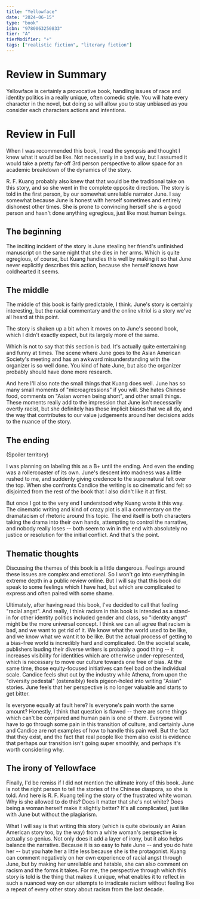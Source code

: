 ```yaml
---
title: "Yellowface"
date: "2024-06-15"
type: "book"
isbn: "9780063250833"
tier: "A"
tierModifier: "+"
tags: ["realistic fiction", "literary fiction"]
---
```


# Review in Summary
Yellowface is certainly a provocative book, handling issues of race and identity politics in a really unique, often comedic style. You will hate every character in the novel, but doing so will allow you to stay unbiased as you consider each characters actions and intentions.

# Review in Full
When I was recommended this book, I read the synopsis and thought I knew what it would be like. Not necessarily in a bad way, but I assumed it would take a pretty far-off 3rd person perspective to allow space for an academic breakdown of the dynamics of the story.

R. F. Kuang probably also knew that that would be the traditional take on this story, and so she went in the complete opposite direction. The story is told in the first person, by our somewhat unreliable narrator June. I say somewhat because June is honest with herself sometimes and entirely dishonest other times. She is prone to convincing herself she is a good person and hasn't done anything egregious, just like most human beings.

## The beginning
The inciting incident of the story is June stealing her friend's unfinished manuscript on the same night that she dies in her arms. Which is quite egregious, of course, but Kuang handles this well by making it so that June never explicitly describes this action, because she herself knows how coldhearted it seems.

## The middle
The middle of this book is fairly predictable, I think. June's story is certainly interesting, but the racial commentary and the online vitriol is a story we've all heard at this point.

The story is shaken up a bit when it moves on to June's second book, which I didn't exactly expect, but its largely more of the same.

Which is not to say that this section is bad. It's actually quite entertaining and funny at times. The scene where June goes to the Asian American Society's meeting and has an awkward misunderstanding with the organizer is so well done. You kind of hate June, but also the organizer probably should have done more research.

And here I'll also note the small things that Kuang does well. June has so many small moments of "microagressions" if you will. She hates Chinese food, comments on "Asian women being short", and other small things. These moments really add to the impression that June isn't necessarily overtly racist, but she definitely has those implicit biases that we all do, and the way that contributes to our value judgements around her decisions adds to the nuance of the story.

## The ending
(Spoiler territory)

I was planning on labeling this as a B+ until the ending. And even the ending was a rollercoaster of its own. June's descent into madness was a little rushed to me, and suddenly giving credence to the supernatural felt over the top. When she confronts Candice the writing is so cinematic and felt so disjointed from the rest of the book that I also didn't like it at first.

But once I got to the very end I understood why Kuang wrote it this way. The cinematic writing and kind of crazy plot is all a commentary on the dramatacism of rhetoric around this topic. The end itself is both characters taking the drama into their own hands, attempting to control the narrative, and nobody really loses -- both seem to win in the end with absolutely no justice or resolution for the initial conflict. And that's the point.

## Thematic thoughts
Discussing the themes of this book is a little dangerous. Feelings around these issues are complex and emotional. So I won't go into everything in extreme depth in a public review online. But I will say that this book did speak to some feelings which I have had, but which are complicated to express and often paired with some shame.

Ultimately, after having read this book, I've decided to call that feeling "racial angst". And really, I think racism in this book is intended as a stand-in for other identity politics included gender and class, so "identity angst" might be the more universal concept. I think we can all agree that racism is bad, and we want to get rid of it. We know what the world used to be like, and we know what we want it to be like. But the actual process of getting to a bias-free world is incredibly hard and complicated. On the societal scale, publishers lauding their diverse writers is probably a good thing -- it increases visibility for identities which are otherwise under-represented, which is necessary to move our culture towards one free of bias. At the same time, those equity-focused initiatives can feel bad on the individual scale. Candice feels shut out by the industry while Athena, from upon the "diversity pedestal" (ostensibly) feels pigeon-holed into writing "Asian" stories. June feels that her perspective is no longer valuable and starts to get bitter.

Is everyone equally at fault here? Is everyone's pain worth the same amount? Honestly, I think that question is flawed -- there are some things which can't be compared and human pain is one of them. Everyone will have to go through some pain in this transition of culture, and certainly June and Candice are not examples of how to handle this pain well. But the fact that they exist, and the fact that real people like them also exist is evidence that perhaps our transition isn't going super smoothly, and perhaps it's worth considering why.

## The irony of Yellowface
Finally, I'd be remiss if I did not mention the ultimate irony of this book. June is not the right person to tell the stories of the Chinese diaspora, so she is told. And here is R. F. Kuang telling the story of the frustrated white woman. Why is she allowed to do this? Does it matter that she's not white? Does being a woman herself make it slightly better? It's all complicated, just like with June but without the plagiarism.

What I will say is that writing this story (which is quite obviously an Asian American story too, by the way) from a white woman's perspective is actually so genius. Not only does it add a layer of irony, but it also helps balance the narrative. Because it is so easy to hate June -- and you do hate her -- but you hate her a little less because she is the protagonist. Kuang can comment negatively on her own experience of racial angst through June, but by making her unreliable and hatable, she can also comment on racism and the forms it takes. For me, the perspective through which this story is told is the thing that makes it unique, what enables it to reflect in such a nuanced way on our attempts to irradicate racism without feeling like a repeat of every other story about racism from the last decade.